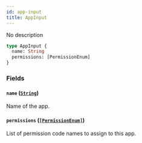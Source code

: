 ```yaml
---
id: app-input
title: AppInput
---
```


No description

```graphql
type AppInput {
  name: String
  permissions: [PermissionEnum]
}
```

### Fields

#### `name` ([`String`](/developer/api-reference/scalars/string))

Name of the app.

#### `permissions` ([`[PermissionEnum]`](/developer/api-reference/enums/permission-enum))

List of permission code names to assign to this app.
